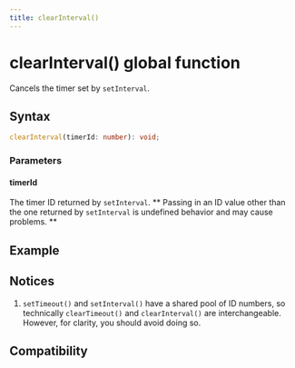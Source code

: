 ```yaml
---
title: clearInterval()
---
```


# clearInterval() global function

Cancels the timer set by `setInterval`.

## Syntax

```typescript
clearInterval(timerId: number): void;
```

### Parameters

#### timerId

The timer ID returned by `setInterval`.
** Passing in an ID value other than the one returned by `setInterval` is undefined behavior and may cause problems. **

## Example

## Notices

1. `setTimeout()` and `setInterval()` have a shared pool of ID numbers, so technically `clearTimeout()` and `clearInterval()` are interchangeable. However, for clarity, you should avoid doing so.

## Compatibility


<LegacyCompatTable metadata="lynx-api/global/clearInterval" />
